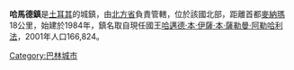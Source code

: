 '''哈馬德鎮'''是[[土耳其|土耳其]]的城鎮，由[[北方省_(巴林)|北方省]]負責管轄，位於該國北部，距離首都[[麥納瑪|麥納瑪]]18公里，始建於1984年，鎮名取自現任國王[[哈邁德·本·伊薩·本·薩勒曼·阿勒哈利法|哈邁德·本·伊薩·本·薩勒曼·阿勒哈利法]]，2001年人口166,824。

{{Bahrain-geo-stub}}
[[Category:巴林城市|Category:巴林城市]]